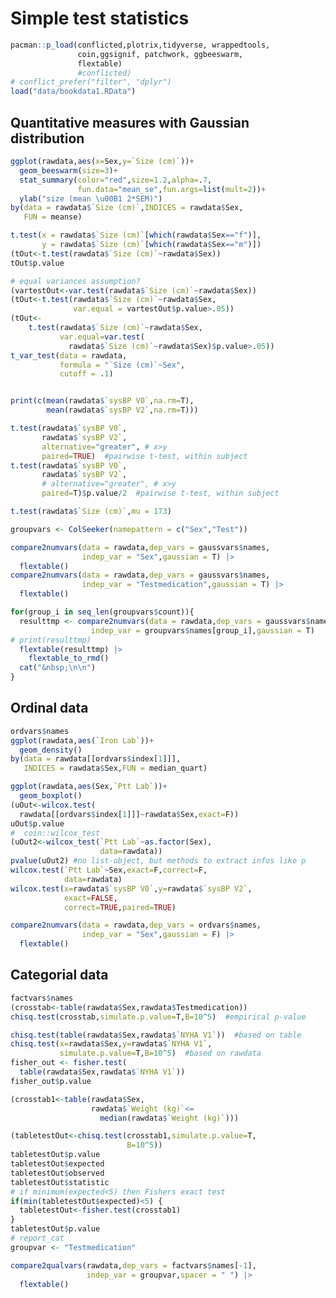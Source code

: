 # Simple test statistics

```r
pacman::p_load(conflicted,plotrix,tidyverse, wrappedtools,
               coin,ggsignif, patchwork, ggbeeswarm,
               flextable)
               #conflicted)
# conflict_prefer("filter", "dplyr")
load("data/bookdata1.RData")

```

## Quantitative measures with Gaussian distribution

```r
ggplot(rawdata,aes(x=Sex,y=`Size (cm)`))+
  geom_beeswarm(size=3)+
  stat_summary(color="red",size=1.2,alpha=.7, 
               fun.data="mean_se",fun.args=list(mult=2))+
  ylab("size (mean \u00B1 2*SEM)")
by(data = rawdata$`Size (cm)`,INDICES = rawdata$Sex,
   FUN = meanse)

t.test(x = rawdata$`Size (cm)`[which(rawdata$Sex=="f")],
       y = rawdata$`Size (cm)`[which(rawdata$Sex=="m")])
(tOut<-t.test(rawdata$`Size (cm)`~rawdata$Sex))
tOut$p.value

# equal variances assumption?
(vartestOut<-var.test(rawdata$`Size (cm)`~rawdata$Sex))
(tOut<-t.test(rawdata$`Size (cm)`~rawdata$Sex,
              var.equal = vartestOut$p.value>.05))
(tOut<-
    t.test(rawdata$`Size (cm)`~rawdata$Sex,
           var.equal=var.test(
             rawdata$`Size (cm)`~rawdata$Sex)$p.value>.05))
t_var_test(data = rawdata,
           formula = "`Size (cm)`~Sex",
           cutoff = .1)


print(c(mean(rawdata$`sysBP V0`,na.rm=T),
        mean(rawdata$`sysBP V2`,na.rm=T)))

t.test(rawdata$`sysBP V0`,
       rawdata$`sysBP V2`,
       alternative="greater", # x>y
       paired=TRUE)  #pairwise t-test, within subject
t.test(rawdata$`sysBP V0`,
       rawdata$`sysBP V2`,
       # alternative="greater", # x>y
       paired=T)$p.value/2  #pairwise t-test, within subject

t.test(rawdata$`Size (cm)`,mu = 173)

groupvars <- ColSeeker(namepattern = c("Sex","Test"))

compare2numvars(data = rawdata,dep_vars = gaussvars$names,
                indep_var = "Sex",gaussian = T) |> 
  flextable()
compare2numvars(data = rawdata,dep_vars = gaussvars$names,
                indep_var = "Testmedication",gaussian = T) |> 
  flextable()

for(group_i in seq_len(groupvars$count)){
  resulttmp <- compare2numvars(data = rawdata,dep_vars = gaussvars$names,
                  indep_var = groupvars$names[group_i],gaussian = T)
# print(resulttmp)
  flextable(resulttmp) |>
    flextable_to_rmd()
  cat("&nbsp;\n\n")
}
```

## Ordinal data

```r
ordvars$names
ggplot(rawdata,aes(`Iron Lab`))+
  geom_density()
by(data = rawdata[[ordvars$index[1]]], 
   INDICES = rawdata$Sex,FUN = median_quart)

ggplot(rawdata,aes(Sex,`Ptt Lab`))+
  geom_boxplot()
(uOut<-wilcox.test(
  rawdata[[ordvars$index[1]]]~rawdata$Sex,exact=F))
uOut$p.value
#  coin::wilcox_test
(uOut2<-wilcox_test(`Ptt Lab`~as.factor(Sex),
                    data=rawdata))
pvalue(uOut2) #no list-object, but methods to extract infos like p
wilcox.test(`Ptt Lab`~Sex,exact=F,correct=F,
            data=rawdata)
wilcox.test(x=rawdata$`sysBP V0`,y=rawdata$`sysBP V2`,
            exact=FALSE,
            correct=TRUE,paired=TRUE)

compare2numvars(data = rawdata,dep_vars = ordvars$names,
                indep_var = "Sex",gaussian = F) |> 
  flextable()
```

## Categorial data

```r
factvars$names
(crosstab<-table(rawdata$Sex,rawdata$Testmedication))
chisq.test(crosstab,simulate.p.value=T,B=10^5)  #empirical p-value

chisq.test(table(rawdata$Sex,rawdata$`NYHA V1`))  #based on table
chisq.test(x=rawdata$Sex,y=rawdata$`NYHA V1`,
           simulate.p.value=T,B=10^5)  #based on rawdata
fisher_out <- fisher.test(
  table(rawdata$Sex,rawdata$`NYHA V1`))  
fisher_out$p.value

(crosstab1<-table(rawdata$Sex,
                  rawdata$`Weight (kg)`<=
                    median(rawdata$`Weight (kg)`)))

(tabletestOut<-chisq.test(crosstab1,simulate.p.value=T,
                          B=10^5))
tabletestOut$p.value
tabletestOut$expected
tabletestOut$observed
tabletestOut$statistic
# if minimum(expected<5) then Fishers exact test
if(min(tabletestOut$expected)<5) {
  tabletestOut<-fisher.test(crosstab1)
}
tabletestOut$p.value 
# report_cat
groupvar <- "Testmedication"

compare2qualvars(rawdata,dep_vars = factvars$names[-1],
                 indep_var = groupvar,spacer = " ") |> 
  flextable()
```
